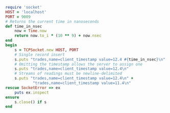 ```ruby
require 'socket'
HOST = 'localhost'
PORT = 9009
# Returns the current time in nanoseconds
def time_in_nsec
    now = Time.now
    return now.to_i * (10 ** 9) + now.nsec
end
begin
    s = TCPSocket.new HOST, PORT
    # Single record insert
    s.puts "trades,name=client_timestamp value=12.4 #{time_in_nsec}\n"
    # Omitting the timestamp allows the server to assign one
    s.puts "trades,name=client_timestamp value=12.4\n"
    # Streams of readings must be newline-delimited
    s.puts "trades,name=client_timestamp value=12.4\n" +
            "trades,name=client_timestamp value=11.4\n"
rescue SocketError => ex
    puts ex.inspect
ensure
    s.close() if s
end
```
